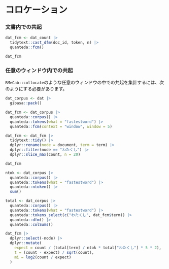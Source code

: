 # コロケーション

### 文書内での共起

```r
dat_fcm <- dat_count |>
  tidytext::cast_dfm(doc_id, token, n) |>
  quanteda::fcm()

dat_fcm
```

### 任意のウィンドウ内での共起

`RMeCab::collocate`のような任意のウィンドウの中での共起を集計するには、次のようにする必要があります。

```r
dat_corpus <- dat |>
  gibasa::pack()

dat_fcm <- dat_corpus |>
  quanteda::corpus() |>
  quanteda::tokens(what = "fastestword") |>
  quanteda::fcm(context = "window", window = 5)
```

```r
dat_fcm <- dat_fcm |>
  tidytext::tidy() |>
  dplyr::rename(node = document, term = term) |>
  dplyr::filter(node == "わたくし") |> 
  dplyr::slice_max(count, n = 20)

dat_fcm
```


```r
ntok <- dat_corpus |>
  quanteda::corpus() |>
  quanteda::tokens(what = "fastestword") |>
  quanteda::ntoken() |>
  sum()

total <- dat_corpus |>
  quanteda::corpus() |>
  quanteda::tokens(what = "fastestword") |>
  quanteda::tokens_select(c("わたくし", dat_fcm$term)) |>
  quanteda::dfm() |>
  quanteda::colSums()

dat_fcm |>
  dplyr::select(-node) |>
  dplyr::mutate(
    expect = count / (total[term] / ntok * total["わたくし"] * 5 * 2),
    t = (count - expect) / sqrt(count),
    mi = log2(count / expect)
  )
```
